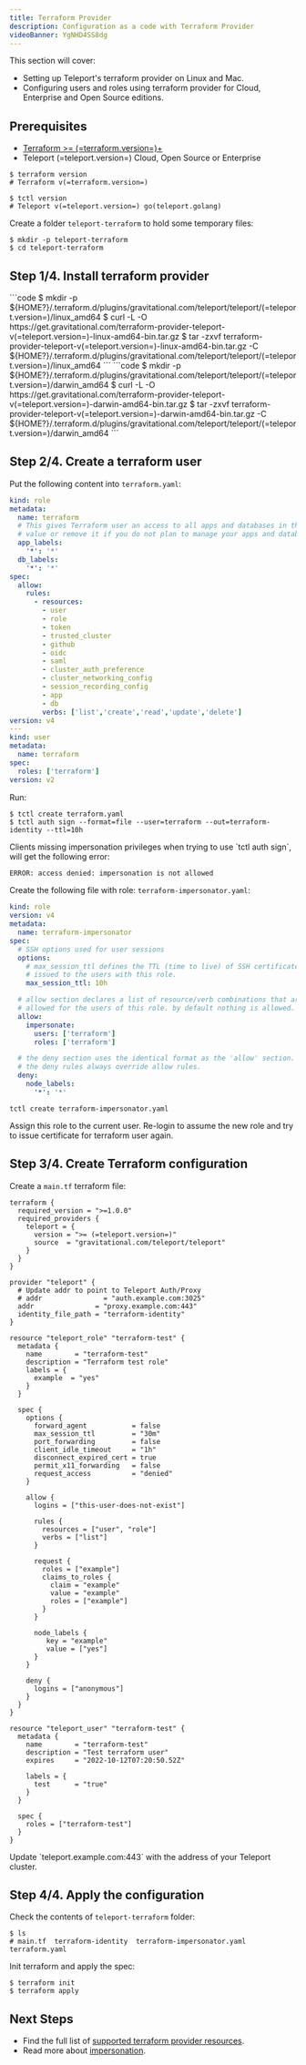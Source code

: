 ```yaml
---
title: Terraform Provider
description: Configuration as a code with Terraform Provider
videoBanner: YgNHD4SS8dg
---
```


This section will cover:

- Setting up Teleport's terraform provider on Linux and Mac.
- Configuring users and roles using terraform provider for Cloud, Enterprise and Open Source editions.

## Prerequisites

- [Terraform >= (=terraform.version=)+](https://learn.hashicorp.com/tutorials/terraform/install-cli)
- Teleport (=teleport.version=) Cloud, Open Source or Enterprise

```code
$ terraform version
# Terraform v(=terraform.version=)
```

```code
$ tctl version
# Teleport v(=teleport.version=) go(teleport.golang)
```

Create a folder `teleport-terraform` to hold some temporary files:

```code
$ mkdir -p teleport-terraform
$ cd teleport-terraform
```

## Step 1/4. Install terraform provider

<Tabs>
  <TabItem label="Linux">
  ```code
  $ mkdir -p ${HOME?}/.terraform.d/plugins/gravitational.com/teleport/teleport/(=teleport.version=)/linux_amd64
  $ curl -L -O https://get.gravitational.com/terraform-provider-teleport-v(=teleport.version=)-linux-amd64-bin.tar.gz
  $ tar -zxvf terraform-provider-teleport-v(=teleport.version=)-linux-amd64-bin.tar.gz -C ${HOME?}/.terraform.d/plugins/gravitational.com/teleport/teleport/(=teleport.version=)/linux_amd64
  ```
  </TabItem>

  <TabItem label="MacOS">
  ```code
  $ mkdir -p ${HOME?}/.terraform.d/plugins/gravitational.com/teleport/teleport/(=teleport.version=)/darwin_amd64
  $ curl -L -O https://get.gravitational.com/terraform-provider-teleport-v(=teleport.version=)-darwin-amd64-bin.tar.gz
  $ tar -zxvf terraform-provider-teleport-v(=teleport.version=)-darwin-amd64-bin.tar.gz -C ${HOME?}/.terraform.d/plugins/gravitational.com/teleport/teleport/(=teleport.version=)/darwin_amd64
  ```
  </TabItem>
</Tabs>
  
## Step 2/4. Create a terraform user

Put the following content into `terraform.yaml`:

```yaml
kind: role
metadata:
  name: terraform
  # This gives Terraform user an access to all apps and databases in the cluster. You might want to choose a stricter
  # value or remove it if you do not plan to manage your apps and databases via Terraform.
  app_labels:
    '*': '*'
  db_labels: 
    '*': '*'
spec:
  allow:
    rules:
      - resources:
        - user
        - role
        - token
        - trusted_cluster
        - github
        - oidc
        - saml
        - cluster_auth_preference
        - cluster_networking_config
        - session_recording_config
        - app
        - db
        verbs: ['list','create','read','update','delete']
version: v4
---
kind: user
metadata:
  name: terraform
spec:
  roles: ['terraform']
version: v2
```

Run:

```code
$ tctl create terraform.yaml
$ tctl auth sign --format=file --user=terraform --out=terraform-identity --ttl=10h
```

<Admonition type="note">
Clients missing impersonation privileges when trying to use `tctl auth sign`,
will get the following error:

```txt
ERROR: access denied: impersonation is not allowed
```

Create the following file with role: `terraform-impersonator.yaml`:

```yaml
kind: role
version: v4
metadata:
  name: terraform-impersonator
spec:
  # SSH options used for user sessions 
  options:
    # max_session_ttl defines the TTL (time to live) of SSH certificates 
    # issued to the users with this role.
    max_session_ttl: 10h

  # allow section declares a list of resource/verb combinations that are
  # allowed for the users of this role. by default nothing is allowed.
  allow:
    impersonate:
      users: ['terraform']
      roles: ['terraform']

  # the deny section uses the identical format as the 'allow' section.
  # the deny rules always override allow rules.
  deny:
    node_labels:
      '*': '*'
```

```code
tctl create terraform-impersonator.yaml
```

Assign this role to the current user. Re-login to assume the new role and try
to issue certificate for terraform user again.

</Admonition>

## Step 3/4. Create Terraform configuration

Create a `main.tf` terraform file:

```
terraform {
  required_version = ">=1.0.0"
  required_providers {
    teleport = {
      version = ">= (=teleport.version=)"
      source  = "gravitational.com/teleport/teleport"
    }
  }
}

provider "teleport" {
  # Update addr to point to Teleport Auth/Proxy
  # addr               = "auth.example.com:3025"
  addr               = "proxy.example.com:443"
  identity_file_path = "terraform-identity"
}

resource "teleport_role" "terraform-test" {
  metadata {
    name        = "terraform-test"
    description = "Terraform test role"
    labels = {
      example  = "yes"
    }
  }
  
  spec {
    options {
      forward_agent           = false
      max_session_ttl         = "30m"
      port_forwarding         = false
      client_idle_timeout     = "1h"
      disconnect_expired_cert = true
      permit_x11_forwarding   = false
      request_access          = "denied"
    }

    allow {
      logins = ["this-user-does-not-exist"]

      rules {
        resources = ["user", "role"]
        verbs = ["list"]
      }

      request {
        roles = ["example"]
        claims_to_roles {
          claim = "example"
          value = "example"
          roles = ["example"]
        }
      }

      node_labels {
         key = "example"
         value = ["yes"]
      }
    }

    deny {
      logins = ["anonymous"]
    }
  }
}

resource "teleport_user" "terraform-test" {
  metadata {
    name        = "terraform-test"
    description = "Test terraform user"
    expires     = "2022-10-12T07:20:50.52Z"

    labels = {
      test      = "true"
    }
  }

  spec {
    roles = ["terraform-test"]
  }
}
```

<Admonition type="note">
Update `teleport.example.com:443` with the address of your Teleport cluster.
</Admonition>

## Step 4/4. Apply the configuration

Check the contents of `teleport-terraform` folder:

```code
$ ls 
# main.tf  terraform-identity  terraform-impersonator.yaml  terraform.yaml
```

Init terraform and apply the spec:

```code
$ terraform init
$ terraform apply
```

## Next Steps

- Find the full list of [supported terraform provider resources](../reference/terraform-provider.mdx).
- Read more about [impersonation](../../access-controls/guides/impersonation.mdx).
